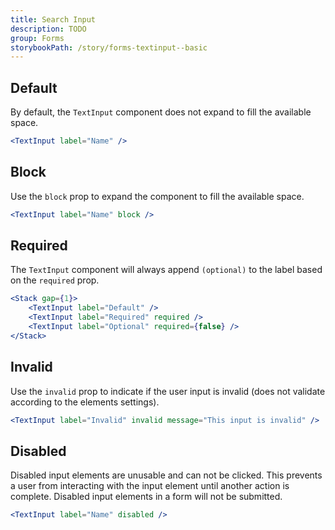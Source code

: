 ```yaml
---
title: Search Input
description: TODO
group: Forms
storybookPath: /story/forms-textinput--basic
---
```


## Default

By default, the `TextInput` component does not expand to fill the available space.

```jsx live
<TextInput label="Name" />
```

## Block

Use the `block` prop to expand the component to fill the available space.

```jsx live
<TextInput label="Name" block />
```

## Required

The `TextInput` component will always append `(optional)` to the label based on the `required` prop.

```jsx live
<Stack gap={1}>
	<TextInput label="Default" />
	<TextInput label="Required" required />
	<TextInput label="Optional" required={false} />
</Stack>
```

## Invalid

Use the `invalid` prop to indicate if the user input is invalid (does not validate according to the elements settings).

```jsx live
<TextInput label="Invalid" invalid message="This input is invalid" />
```

## Disabled

Disabled input elements are unusable and can not be clicked. This prevents a user from interacting with the input element until another action is complete. Disabled input elements in a form will not be submitted.

```jsx live
<TextInput label="Name" disabled />
```
